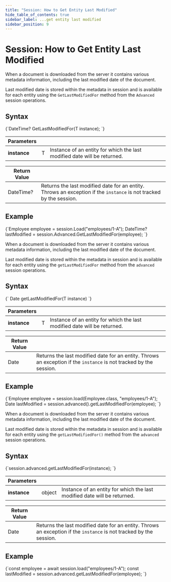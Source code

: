 ---
title: "Session: How to Get Entity Last Modified"
hide_table_of_contents: true
sidebar_label: ...get entity last modified
sidebar_position: 9
---




# Session: How to Get Entity Last Modified 
<LanguageSwitcher supportedLanguages={supportedLanguages} />
<LanguageContent language="csharp">


When a document is downloaded from the server it contains various metadata information, including the last modified date of the document.  

Last modified date is stored within the metadata in session and is available for each entity using the `GetLastModifiedFor` method from the `Advanced` session operations.

## Syntax

<TabItem value="get_last_modified_1" label="get_last_modified_1">
<CodeBlock language="csharp">
{`DateTime? GetLastModifiedFor<T>(T instance);
`}
</CodeBlock>
</TabItem>

| Parameters | | |
| ------------- | ------------- | ----- |
| **instance** | T | Instance of an entity for which the last modified date will be returned. |

| Return Value | |
| ------------- | ----- |
| DateTime? | Returns the last modified date for an entity. Throws an exception if the `instance` is not tracked by the session. |


## Example

<TabItem value="get_last_modified_2" label="get_last_modified_2">
<CodeBlock language="csharp">
{`Employee employee = session.Load<Employee>("employees/1-A");
DateTime? lastModified = session.Advanced.GetLastModifiedFor(employee);
`}
</CodeBlock>
</TabItem>


</LanguageContent>
<LanguageContent language="java">


When a document is downloaded from the server it contains various metadata information, including the last modified date of the document.  

Last modified date is stored within the metadata in session and is available for each entity using the `getLastModifiedFor` method from the `advanced` session operations.

## Syntax

<TabItem value="get_last_modified_1" label="get_last_modified_1">
<CodeBlock language="java">
{`<T> Date getLastModifiedFor(T instance)
`}
</CodeBlock>
</TabItem>

| Parameters | | |
| ------------- | ------------- | ----- |
| **instance** | T | Instance of an entity for which the last modified date will be returned. |

| Return Value | |
| ------------- | ----- |
| Date | Returns the last modified date for an entity. Throws an exception if the `instance` is not tracked by the session. |


## Example

<TabItem value="get_last_modified_2" label="get_last_modified_2">
<CodeBlock language="java">
{`Employee employee = session.load(Employee.class, "employees/1-A");
Date lastModified = session.advanced().getLastModifiedFor(employee);
`}
</CodeBlock>
</TabItem>


</LanguageContent>
<LanguageContent language="nodejs">


When a document is downloaded from the server it contains various metadata information, including the last modified date of the document.  

Last modified date is stored within the metadata in session and is available for each entity using the `getLastModifiedFor()` method from the `advanced` session operations.

## Syntax

<TabItem value="get_last_modified_1" label="get_last_modified_1">
<CodeBlock language="js">
{`session.advanced.getLastModifiedFor(instance);
`}
</CodeBlock>
</TabItem>

| Parameters | | |
| ------------- | ------------- | ----- |
| **instance** | object | Instance of an entity for which the last modified date will be returned. |

| Return Value | |
| ------------- | ----- |
| Date | Returns the last modified date for an entity. Throws an exception if the `instance` is not tracked by the session. |


## Example

<TabItem value="get_last_modified_2" label="get_last_modified_2">
<CodeBlock language="js">
{`const employee = await session.load("employees/1-A");
const lastModified = session.advanced.getLastModifiedFor(employee);
`}
</CodeBlock>
</TabItem>


</LanguageContent>

<!---
### Session
- [What is a Session and How Does it Work](../../../client-api/session/what-is-a-session-and-how-does-it-work)
- [How to Get and Modify Entity Metadata](../../../client-api/session/how-to/get-and-modify-entity-metadata)
- [How to Get Entity Change-Vector](../../../client-api/session/how-to/get-entity-change-vector)


-->